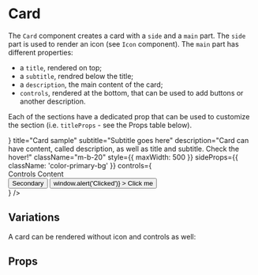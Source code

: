 

<Meta title="Components/Card" component={Card} />

# Card

The `Card` component creates a card with a `side` and a `main` part.
The `side` part is used to render an icon (see `Icon` component).
The `main` part has different properties:

-   a `title`, rendered on top;
-   a `subtitle`, rendred below the title;
-   a `description`, the main content of the card;
-   `controls`, rendered at the bottom, that can be used to add buttons or another description.

Each of the sections have a dedicated prop that can be used to customize the section (i.e. `titleProps` - see the Props table below).

<Preview>
    <Story name="Default">
        <Card
            standingHover={true}
            icon={<Icon name="home" size="big" className="color-primary" />}
            title="Card sample"
            subtitle="Subtitle goes here"
            description="Card can have content, called description, as well as title and subtitle. Check the hover!"
            className="m-b-20"
            style={{ maxWidth: 500 }}
            sideProps={{ className: 'color-primary-bg' }}
            controls={
                <Fragment>
                    <div>Controls Content</div>
                    <div>
                        <Button size="smaller" mean="regular-reverse" className="m-r-5">
                            Secondary
                        </Button>
                        <Button
                            size="smaller"
                            mean="positive"
                            onClick={() => window.alert('Clicked')}
                        >
                            Click me
                        </Button>
                    </div>
                </Fragment>
            }
        />
    </Story>
</Preview>

## Variations

A card can be rendered without icon and controls as well:

<Preview>
    <Story name="Witohut icon and controls">
        <Card
            standingHover={true}
            title="Card sample"
            subtitle="Example of a card"
            description="This card has only the main elements: title, subtitle and description. It also has fixed width."
            className="m-b-20"
            style={{ width: 300 }}
        />
    </Story>
</Preview>

## Props

<Props of={Card} />
